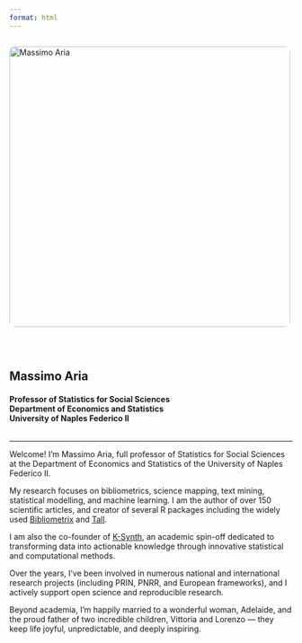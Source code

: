 ```yaml
---
format: html
---
```


:::: {style="display: flex; align-items: center; gap: 2rem; flex-wrap: wrap;"}
<img src="images/home.jpg" alt="Massimo Aria" style="width: 500px; border-radius: 10px;"/>

<div>

<h2>**Massimo Aria**</h2>

<h4>Professor of Statistics for Social Sciences\
Department of Economics and Statistics\
University of Naples Federico II</h4>

</div>
::::

------------------------------------------------------------------------

Welcome! I’m Massimo Aria, full professor of Statistics for Social Sciences at the Department of Economics and Statistics of the University of Naples Federico II.

My research focuses on bibliometrics, science mapping, text mining, statistical modelling, and machine learning. I am the author of over 150 scientific articles, and creator of several R packages including the widely used <a href="https://www.bibliometrix.org" target="_blank">Bibliometrix</a> and <a href="https://github.com/massimoaria/tall" target="_blank">Tall</a>.

I am also the co-founder of <a href="https://www.k-synth.com" target="_blank">K-Synth</a>, an academic spin-off dedicated to transforming data into actionable knowledge through innovative statistical and computational methods.

Over the years, I’ve been involved in numerous national and international research projects (including PRIN, PNRR, and European frameworks), and I actively support open science and reproducible research.

Beyond academia, I’m happily married to a wonderful woman, Adelaide, and the proud father of two incredible children, Vittoria and Lorenzo — they keep life joyful, unpredictable, and deeply inspiring.
